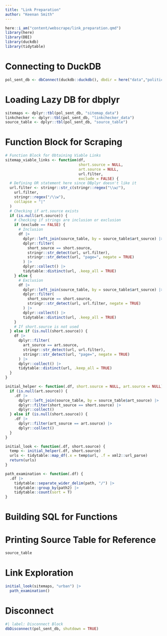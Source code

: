 ---
title: "Link Preparation"
author: "Keenan Smith"
---

```{r}
here::i_am("content/webscrape/link_preparation.qmd")
library(here)
library(DBI)
library(duckdb)
library(tidytable)
```

# Connecting to DuckDB

```{r}
pol_sent_db <- dbConnect(duckdb::duckdb(), dbdir = here("data","political-sentiment.duckdb"))
```

# Loading Lazy DB for dbplyr

```{r}
sitemaps <- dplyr::tbl(pol_sent_db, "sitemap_data")
linkchecker <- dplyr::tbl(pol_sent_db, "linkchecker_data")
source_table <- dplyr::tbl(pol_sent_db, "source_table")
```

# Function Block for Scraping

```{r}
# Function Block for Obtaining Viable Links
sitemap_viable_links <- function(df,
                                 short.source = NULL,
                                 art.source = NULL,
                                 url.filter,
                                 exclude = FALSE) {
  # Defining OR statement here since DBplyr doesn't like it
  url.filter <- stringr::str_c(stringr::regex("\\w/"),
    url.filter,
    stringr::regex("/\\w"),
    collapse = "|"
  )
  # Checking if art.source exists
  if (is.null(art.source)) {
    # Checking if strings are inclusion or exclusion
    if (exclude == FALSE) {
      # Inclusion
      df |>
        dplyr::left_join(source_table, by = source_table$art_source) |>
        dplyr::filter(
          short_source == short.source,
          stringr::str_detect(url, url.filter),
          stringr::str_detect(url, "page=", negate = TRUE)
        ) |>
        dplyr::collect() |>
        tidytable::distinct(url, .keep_all = TRUE)
    } else {
      # Exclusion
      df |>
        dplyr::left_join(source_table, by = source_table$art_source) |>
        dplyr::filter(
          short_source == short.source,
          stringr::str_detect(url, url.filter, negate = TRUE)
        ) |>
        dplyr::collect() |>
        tidytable::distinct(url, .keep_all = TRUE)
    }
    # If short.source is not used
  } else if (is.null(short.source)) {
    df |>
      dplyr::filter(
        art_source == art.source,
        stringr::str_detect(url, url.filter),
        stringr::str_detect(url, "page=", negate = TRUE)
      ) |>
      dplyr::collect() |>
      tidytable::distinct(url, .keep_all = TRUE)
  }
}

initial_helper <- function(.df, short.source = NULL, art.source = NULL) {
  if (is.null(art.source)) {
    .df |>
      dplyr::left_join(source_table, by = source_table$art_source) |>
      dplyr::filter(short_source == short.source) |>
      dplyr::collect()
  } else if (is.null(short.source)) {
    .df |>
      dplyr::filter(art_source == art.source) |>
      dplyr::collect()
  }
}

initial_look <- function(.df, short.source) {
  temp <- initial_helper(.df, short.source)
  urls <- tidytable::map_df(.x = temp$url, .f = xml2::url_parse)
  return(urls)
}

path_examination <- function(.df) {
  .df |>
    tidytable::separate_wider_delim(path, "/") |>
    tidytable::group_by(path2) |>
    tidytable::count(sort = T)
}
```

# Building SQL for Functions

# Printing Source Table for Reference

```{r}
source_table
```

# Link Exploration

```{r}
initial_look(sitemaps, "urban") |>
  path_examination()
```

# Disconnect

```{r}
#| label: Disconnect Block
dbDisconnect(pol_sent_db, shutdown = TRUE)
```
